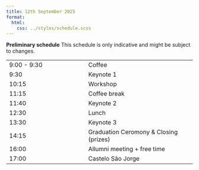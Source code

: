 ```yaml
---
title: 12th September 2025
format:
  html:
    css: ../styles/schedule.scss
---
```

<div class="alert alert-info">
  <strong><i class="bi bi-info-circle-fill"></i> Preliminary schedule</strong> This schedule is only indicative and might be subject to changes.
</div>

| |  |
| --- | ---- |
| 9:00 - 9:30 | <span class="event-outline-blue"></span> Coffee                                 |
| 9:30        | <span class="event-filled-green"></span> Keynote 1                        |
| 10:15       | <span class="event-filled-orange size-2"></span> Workshop               |
| 11:15       | <span class="event-outline-blue"></span> Coffee break                           |
| 11:40       | <span class="event-filled-green"></span> Keynote 2           |
| 12:30       | <span class="event-outline-blue"></span> Lunch                                  |
| 13:30       | <span class="event-filled-green"></span> Keynote 3                              |
| 14:15       | <span class="event-filled-blue"></span> Graduation Ceromony & Closing (prizes) |
| 16:00       | <span class="event-outline-blue"></span> Allumni meeting + free time            |
| 17:00       | <span class="event-filled-red size-3"></span> Castelo São Jorge                      | 